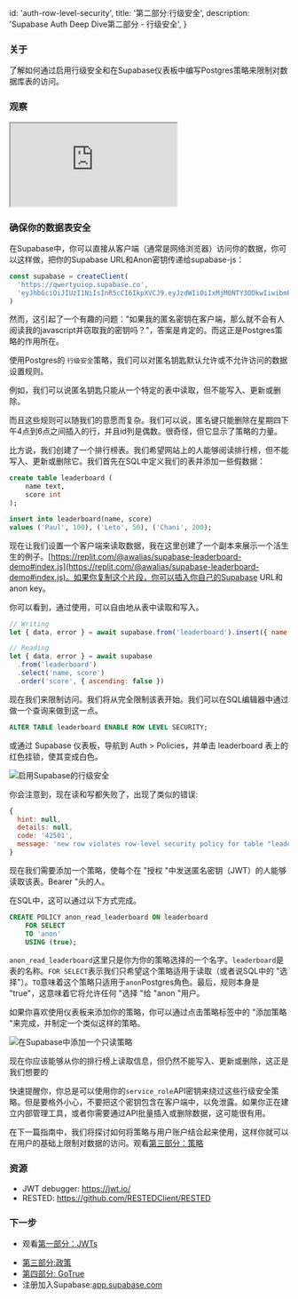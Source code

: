 
  id: 'auth-row-level-security',
  title: '第二部分:行级安全',
  description: 'Supabase Auth Deep Dive第二部分 - 行级安全',
}

### 关于

了解如何通过启用行级安全和在Supabase仪表板中编写Postgres策略来限制对数据库表的访问。

### 观察

<div className="video-container">
  <iframe
    src="https://www.youtube-nocookie.com/embed/qY_iQ10IUhs"
    frameBorder="1"
    allow="accelerometer; autoplay; clipboard-write; encrypted-media; gyroscope; picture-in-picture"
    allowFullScreen
  ></iframe>
</div>

### 确保你的数据表安全

在Supabase中，你可以直接从客户端（通常是网络浏览器）访问你的数据，你可以这样做，把你的Supabase URL和Anon密钥传递给supabase-js：

```js
const supabase = createClient(
  'https://qwertyuiop.supabase.co',
  'eyJhbGciOiJIUzI1NiIsInR5cCI6IkpXVCJ9.eyJzdWIiOiIxMjM0NTY3ODkwIiwibmFtZSI6IkpvaG4gRG9lIiwiaWF0IjoxNTE2MjM5MDIyfQ.SflKxwRJSMeKKF2QT4fwpMeJf36POk6yJV_adQssw5c'
)
```

然而，这引起了一个有趣的问题："如果我的匿名密钥在客户端，那么就不会有人阅读我的javascript并窃取我的密钥吗？"，答案是肯定的。而这正是Postgres策略的作用所在。

使用Postgres的 `行级安全`策略，我们可以对匿名钥匙默认允许或不允许访问的数据设置规则。

例如，我们可以说匿名钥匙只能从一个特定的表中读取，但不能写入、更新或删除。

而且这些规则可以随我们的意愿而复杂。我们可以说，匿名键只能删除在星期四下午4点到6点之间插入的行，并且id列是偶数。很奇怪，但它显示了策略的力量。

比方说，我们创建了一个排行榜表。我们希望网站上的人能够阅读排行榜，但不能写入、更新或删除它。我们首先在SQL中定义我们的表并添加一些假数据：

```sql
create table leaderboard (
    name text,
    score int
);

insert into leaderboard(name, score)
values ('Paul', 100), ('Leto', 50), ('Chani', 200);
```

现在让我们设置一个客户端来读取数据，我在这里创建了一个副本来展示一个活生生的例子。[https://replit.com/@awalias/supabase-leaderboard-demo#index.js](https://replit.com/@awalias/supabase-leaderboard-demo#index.js)。如果你复制这个片段，你可以插入你自己的Supabase URL和anon key。

你可以看到，通过使用，可以自由地从表中读取和写入。

```js
// Writing
let { data, error } = await supabase.from('leaderboard').insert({ name: 'Bob', score: 99999 })

// Reading
let { data, error } = await supabase
  .from('leaderboard')
  .select('name, score')
  .order('score', { ascending: false })
```

现在我们来限制访问。我们将从完全限制该表开始。我们可以在SQL编辑器中通过做一个查询来做到这一点。

```sql
ALTER TABLE leaderboard ENABLE ROW LEVEL SECURITY;
```

或通过 Supabase 仪表板，导航到 Auth > Policies，并单击 leaderboard 表上的红色挂锁，使其变成白色。

![启用Supabase的行级安全](/docs/img/auth-deep-dive-2.png)

你会注意到，现在读和写都失败了，出现了类似的错误:

```jsx
{
  hint: null,
  details: null,
  code: '42501',
  message: 'new row violates row-level security policy for table "leaderboard"'
}
```

现在我们需要添加一个策略，使每个在 "授权 "中发送匿名密钥（JWT）的人能够读取该表。Bearer "头的人。

在SQL中，这可以通过以下方式完成。

```sql
CREATE POLICY anon_read_leaderboard ON leaderboard
    FOR SELECT
    TO 'anon'
    USING (true);
```

`anon_read_leaderboard`这里只是你为你的策略选择的一个名字。`leaderboard`是表的名称。`FOR SELECT`表示我们只希望这个策略适用于读取（或者说SQL中的 "选择"）。`TO`意味着这个策略只适用于`anon`Postgres角色。最后，规则本身是 "true"，这意味着它将允许任何 "选择 "给 "anon "用户。

如果你喜欢使用仪表板来添加你的策略，你可以通过点击策略标签中的 "添加策略 "来完成，并制定一个类似这样的策略。

![在Supabase中添加一个只读策略](/docs/img/auth-deep-dive-2-2.png)

现在你应该能够从你的排行榜上读取信息，但仍然不能写入、更新或删除，这正是我们想要的

快速提醒你，你总是可以使用你的`service_role`API密钥来绕过这些行级安全策略。但是要格外小心，不要把这个密钥包含在客户端中，以免泄露。如果你正在建立内部管理工具，或者你需要通过API批量插入或删除数据，这可能很有用。

在下一篇指南中，我们将探讨如何将策略与用户账户结合起来使用，这样你就可以在用户的基础上限制对数据的访问。观看[第三部分：策略](././learn/auth-deep-dive/auth-policy)

### 资源

- JWT debugger: https://jwt.io/
- RESTED: https://github.com/RESTEDClient/RESTED

### 下一步

 - 观看[第一部分：JWTs](../../learn/auth-deep-dive/auth-deep-dive-jwts) 

<!-- - [第二部分:行级安全](../../learn/auth-deep-dive/auth-row-level-security)-->
- [第三部分:政策](../../learn/auth-deep-dive/auth-policies)
- [第四部分: GoTrue](../../learn/auth-deep-dive/auth-gotrue)
- 注册加入Supabase:[app.supabase.com](https://app.supabase.com)


